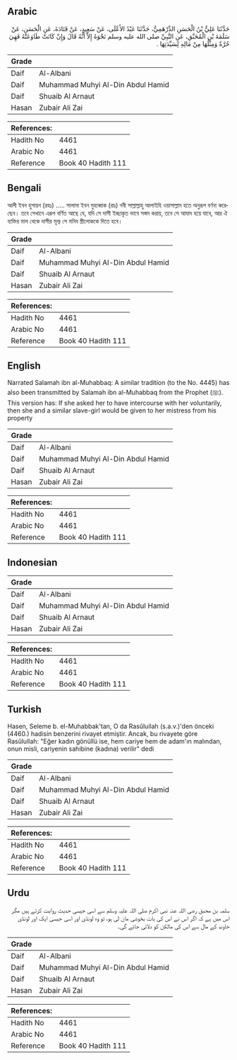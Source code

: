 ## Arabic


<div dir="rtl" lang="ar" style={{fontSize:'larger',backgroundColor:'#f8f9fa',padding:20}}>
حَدَّثَنَا عَلِيُّ بْنُ الْحَسَنِ الدِّرْهَمِيُّ، حَدَّثَنَا عَبْدُ الأَعْلَى، عَنْ سَعِيدٍ، عَنْ قَتَادَةَ، عَنِ الْحَسَنِ، عَنْ سَلَمَةَ بْنِ الْمُحَبَّقِ، عَنِ النَّبِيِّ صلى الله عليه وسلم نَحْوَهُ إِلاَّ أَنَّهُ قَالَ وَإِنْ كَانَتْ طَاوَعَتْهُ فَهِيَ حُرَّةٌ وَمِثْلُهَا مِنْ مَالِهِ لِسَيِّدَتِهَا ‏.‏
</div>
<div style={{backgroundColor:'#f8f9fa',padding:20, marginBottom: 10}}><table> <thead> <tr> <th>Grade</th> <th></th> </tr> </thead> <tbody> <tr><td>Daif</td><td>Al-Albani</td></tr><tr><td>Daif</td><td>Muhammad Muhyi Al-Din Abdul Hamid</td></tr><tr><td>Daif</td><td>Shuaib Al Arnaut</td></tr><tr><td>Hasan</td><td>Zubair Ali Zai</td></tr></tbody></table><table> <thead> <tr> <th>References:</th> <th></th> </tr> </thead> <tbody><tr><td>Hadith No</td><td>4461</td></tr><tr><td>Arabic No</td><td>4461</td></tr><tr><td>Reference</td><td>Book 40 Hadith 111</td></tr></tbody></table></div>

## Bengali


<div dir="ltr" lang="bn" style={{fontSize:'larger',backgroundColor:'#f8f9fa',padding:20}}>
আলী ইবন হুসায়ন (রহঃ) ..... সালামা ইবন মুহাব্বাক (রাঃ) নবী সাল্লাল্লাহু আলাইহি ওয়াসাল্লাম হতে অনুরূপ বর্ণনা করেছেন। তবে সেখানে এরূপ বর্ণিত আছে যে, যদি সে দাসী ইচ্ছাকৃত ভাবে সঙ্গম করায়, তবে সে আযাদ হয়ে যাবে, আর ঐ ব্যক্তির মাল থেকে দাসীর মূল্য সে মনিব স্ত্রীলোককে দিতে হবে।
</div>
<div style={{backgroundColor:'#f8f9fa',padding:20, marginBottom: 10}}><table> <thead> <tr> <th>Grade</th> <th></th> </tr> </thead> <tbody> <tr><td>Daif</td><td>Al-Albani</td></tr><tr><td>Daif</td><td>Muhammad Muhyi Al-Din Abdul Hamid</td></tr><tr><td>Daif</td><td>Shuaib Al Arnaut</td></tr><tr><td>Hasan</td><td>Zubair Ali Zai</td></tr></tbody></table><table> <thead> <tr> <th>References:</th> <th></th> </tr> </thead> <tbody><tr><td>Hadith No</td><td>4461</td></tr><tr><td>Arabic No</td><td>4461</td></tr><tr><td>Reference</td><td>Book 40 Hadith 111</td></tr></tbody></table></div>

## English


<div dir="ltr" lang="en" style={{fontSize:'larger',backgroundColor:'#f8f9fa',padding:20}}>
Narrated Salamah ibn al-Muhabbaq: A similar tradition (to the No. 4445) has also been transmitted by Salamah ibn al-Muhabbaq from the Prophet (ﷺ). This version has: If she asked her to have intercourse with her voluntarily, then she and a similar slave-girl would be given to her mistress from his property
</div>
<div style={{backgroundColor:'#f8f9fa',padding:20, marginBottom: 10}}><table> <thead> <tr> <th>Grade</th> <th></th> </tr> </thead> <tbody> <tr><td>Daif</td><td>Al-Albani</td></tr><tr><td>Daif</td><td>Muhammad Muhyi Al-Din Abdul Hamid</td></tr><tr><td>Daif</td><td>Shuaib Al Arnaut</td></tr><tr><td>Hasan</td><td>Zubair Ali Zai</td></tr></tbody></table><table> <thead> <tr> <th>References:</th> <th></th> </tr> </thead> <tbody><tr><td>Hadith No</td><td>4461</td></tr><tr><td>Arabic No</td><td>4461</td></tr><tr><td>Reference</td><td>Book 40 Hadith 111</td></tr></tbody></table></div>

## Indonesian


<div dir="ltr" lang="id" style={{fontSize:'larger',backgroundColor:'#f8f9fa',padding:20}}>

</div>
<div style={{backgroundColor:'#f8f9fa',padding:20, marginBottom: 10}}><table> <thead> <tr> <th>Grade</th> <th></th> </tr> </thead> <tbody> <tr><td>Daif</td><td>Al-Albani</td></tr><tr><td>Daif</td><td>Muhammad Muhyi Al-Din Abdul Hamid</td></tr><tr><td>Daif</td><td>Shuaib Al Arnaut</td></tr><tr><td>Hasan</td><td>Zubair Ali Zai</td></tr></tbody></table><table> <thead> <tr> <th>References:</th> <th></th> </tr> </thead> <tbody><tr><td>Hadith No</td><td>4461</td></tr><tr><td>Arabic No</td><td>4461</td></tr><tr><td>Reference</td><td>Book 40 Hadith 111</td></tr></tbody></table></div>

## Turkish


<div dir="ltr" lang="tr" style={{fontSize:'larger',backgroundColor:'#f8f9fa',padding:20}}>
Hasen, Seleme b. el-Muhabbak'tan, O da Rasûluilah (s.a.v.)'den önceki (4460.) hadisin benzerini rivayet etmiştir. Ancak, bu rivayete göre Rasûlullah: "Eğer kadın gönüllü ise, hem cariye hem de adam'ın malından, onun misli, cariyenin sahibine (kadına) verilir" dedi
</div>
<div style={{backgroundColor:'#f8f9fa',padding:20, marginBottom: 10}}><table> <thead> <tr> <th>Grade</th> <th></th> </tr> </thead> <tbody> <tr><td>Daif</td><td>Al-Albani</td></tr><tr><td>Daif</td><td>Muhammad Muhyi Al-Din Abdul Hamid</td></tr><tr><td>Daif</td><td>Shuaib Al Arnaut</td></tr><tr><td>Hasan</td><td>Zubair Ali Zai</td></tr></tbody></table><table> <thead> <tr> <th>References:</th> <th></th> </tr> </thead> <tbody><tr><td>Hadith No</td><td>4461</td></tr><tr><td>Arabic No</td><td>4461</td></tr><tr><td>Reference</td><td>Book 40 Hadith 111</td></tr></tbody></table></div>

## Urdu


<div dir="rtl" lang="ur" style={{fontSize:'larger',backgroundColor:'#f8f9fa',padding:20}}>
سلمہ بن محبق رضی اللہ عنہ نبی اکرم صلی اللہ علیہ وسلم سے اسی جیسی حدیث روایت کرتے ہیں مگر اس میں ہے کہ اگر اس نے اس کی بات بخوشی مان لی ہو، تو وہ لونڈی اور اسی جیسی ایک اور لونڈی خاوند کے مال سے اس کی مالکن کو دلائی جائے گی۔
</div>
<div style={{backgroundColor:'#f8f9fa',padding:20, marginBottom: 10}}><table> <thead> <tr> <th>Grade</th> <th></th> </tr> </thead> <tbody> <tr><td>Daif</td><td>Al-Albani</td></tr><tr><td>Daif</td><td>Muhammad Muhyi Al-Din Abdul Hamid</td></tr><tr><td>Daif</td><td>Shuaib Al Arnaut</td></tr><tr><td>Hasan</td><td>Zubair Ali Zai</td></tr></tbody></table><table> <thead> <tr> <th>References:</th> <th></th> </tr> </thead> <tbody><tr><td>Hadith No</td><td>4461</td></tr><tr><td>Arabic No</td><td>4461</td></tr><tr><td>Reference</td><td>Book 40 Hadith 111</td></tr></tbody></table></div>